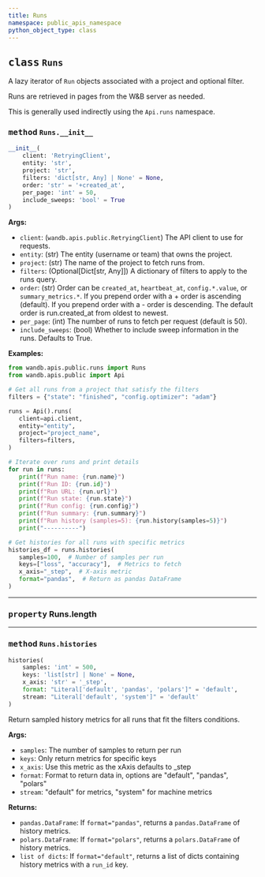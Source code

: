 ```yaml
---
title: Runs
namespace: public_apis_namespace
python_object_type: class
---
```


<PublicApiUse/>


<Card title="View the source code" href="https://github.com/wandb/wandb/blob/main/wandb/apis/public/runs.py" icon="github"/>




## <kbd>class</kbd> `Runs`
A lazy iterator of `Run` objects associated with a project and optional filter. 

Runs are retrieved in pages from the W&B server as needed. 

This is generally used indirectly using the `Api.runs` namespace.

### <kbd>method</kbd> `Runs.__init__`

```python
__init__(
    client: 'RetryingClient',
    entity: 'str',
    project: 'str',
    filters: 'dict[str, Any] | None' = None,
    order: 'str' = '+created_at',
    per_page: 'int' = 50,
    include_sweeps: 'bool' = True
)
```

**Args:**
 
 - `client`:  (`wandb.apis.public.RetryingClient`) The API client to use  for requests. 
 - `entity`:  (str) The entity (username or team) that owns the project. 
 - `project`:  (str) The name of the project to fetch runs from. 
 - `filters`:  (Optional[Dict[str, Any]]) A dictionary of filters to apply  to the runs query. 
 - `order`:  (str) Order can be `created_at`, `heartbeat_at`, `config.*.value`, or `summary_metrics.*`.  If you prepend order with a + order is ascending (default).  If you prepend order with a - order is descending.  The default order is run.created_at from oldest to newest. 
 - `per_page`:  (int) The number of runs to fetch per request (default is 50). 
 - `include_sweeps`:  (bool) Whether to include sweep information in the  runs. Defaults to True. 



**Examples:**
 ```python
from wandb.apis.public.runs import Runs
from wandb.apis.public import Api

# Get all runs from a project that satisfy the filters
filters = {"state": "finished", "config.optimizer": "adam"}

runs = Api().runs(
    client=api.client,
    entity="entity",
    project="project_name",
    filters=filters,
)

# Iterate over runs and print details
for run in runs:
    print(f"Run name: {run.name}")
    print(f"Run ID: {run.id}")
    print(f"Run URL: {run.url}")
    print(f"Run state: {run.state}")
    print(f"Run config: {run.config}")
    print(f"Run summary: {run.summary}")
    print(f"Run history (samples=5): {run.history(samples=5)}")
    print("----------")

# Get histories for all runs with specific metrics
histories_df = runs.histories(
    samples=100,  # Number of samples per run
    keys=["loss", "accuracy"],  # Metrics to fetch
    x_axis="_step",  # X-axis metric
    format="pandas",  # Return as pandas DataFrame
)
``` 







---


### <kbd>property</kbd> Runs.length





---



### <kbd>method</kbd> `Runs.histories`

```python
histories(
    samples: 'int' = 500,
    keys: 'list[str] | None' = None,
    x_axis: 'str' = '_step',
    format: "Literal['default', 'pandas', 'polars']" = 'default',
    stream: "Literal['default', 'system']" = 'default'
)
```

Return sampled history metrics for all runs that fit the filters conditions. 



**Args:**
 
 - `samples`:  The number of samples to return per run 
 - `keys`:  Only return metrics for specific keys 
 - `x_axis`:  Use this metric as the xAxis defaults to _step 
 - `format`:  Format to return data in, options are "default", "pandas",  "polars" 
 - `stream`:  "default" for metrics, "system" for machine metrics 

**Returns:**
 
 - `pandas.DataFrame`:  If `format="pandas"`, returns a `pandas.DataFrame`  of history metrics. 
 - `polars.DataFrame`:  If `format="polars"`, returns a `polars.DataFrame`  of history metrics. 
 - `list of dicts`:  If `format="default"`, returns a list of dicts  containing history metrics with a `run_id` key. 

